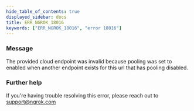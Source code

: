 ```yaml
---
hide_table_of_contents: true
displayed_sidebar: docs
title: ERR_NGROK_18016
keywords: ["ERR_NGROK_18016", "error 18016"]
---
```


### Message

The provided cloud endpoint was invalid because pooling was set to enabled when another endpoint exists for this url that has pooling disabled.

### Further help

If you're having trouble resolving this error, please reach out to [support@ngrok.com](mailto:support@ngrok.com?subject=Help%20with%20ERR_NGROK_18016)
